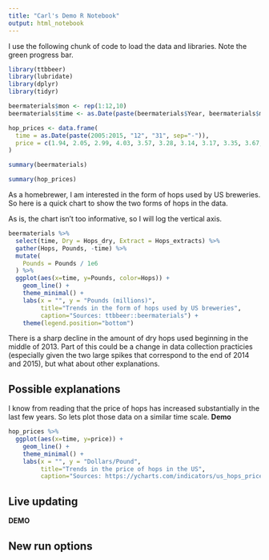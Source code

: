 ```yaml
---
title: "Carl's Demo R Notebook"
output: html_notebook
---
```


I use the following chunk of code to load the data and libraries.  Note the 
green progress bar.

```r
library(ttbbeer)
library(lubridate)
library(dplyr)
library(tidyr)

beermaterials$mon <- rep(1:12,10)
beermaterials$time <- as.Date(paste(beermaterials$Year, beermaterials$mon, "01", sep="-"))

hop_prices <- data.frame(
  time = as.Date(paste(2005:2015, "12", "31", sep="-")),
  price = c(1.94, 2.05, 2.99, 4.03, 3.57, 3.28, 3.14, 3.17, 3.35, 3.67, 4.38)
)
```

```r
summary(beermaterials)

summary(hop_prices)
```

As a homebrewer, I am interested in the form of hops used by US breweries.  So
here is a quick chart to show the two forms of hops in the data.

As is, the chart isn't too informative, so I will log the vertical axis.

```r
beermaterials %>% 
  select(time, Dry = Hops_dry, Extract = Hops_extracts) %>% 
  gather(Hops, Pounds, -time) %>% 
  mutate(
    Pounds = Pounds / 1e6
  ) %>% 
  ggplot(aes(x=time, y=Pounds, color=Hops)) +
    geom_line() +
    theme_minimal() + 
    labs(x = "", y = "Pounds (millions)", 
         title="Trends in the form of hops used by US breweries",
         caption="Sources: ttbbeer::beermaterials") + 
    theme(legend.position="bottom")

```

There is a sharp decline in the amount of dry hops used beginning in the middle
of 2013. Part of this could be a change in data collection practicies (especially
given the two large spikes that correspond to the end of 2014 and 2015), but 
what about other explanations.

## Possible explanations

I know from reading that the price of hops has increased substantially in the last
few years. So lets plot those data on a similar time scale. **Demo**

```r
hop_prices %>% 
  ggplot(aes(x=time, y=price)) + 
    geom_line() +
    theme_minimal() + 
    labs(x = "", y = "Dollars/Pound", 
         title="Trends in the price of hops in the US",
         caption="Sources: https://ycharts.com/indicators/us_hops_price_received") 
```

## Live updating

**DEMO**

## New run options
